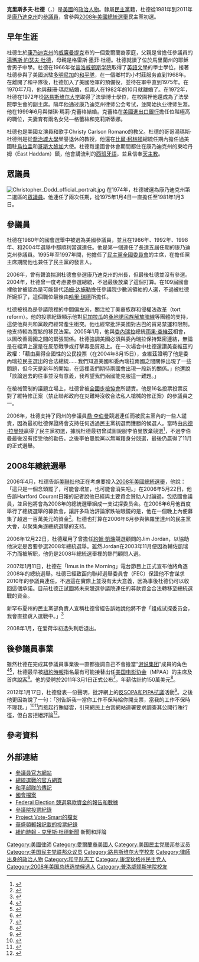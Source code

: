{{Infobox Senator
| name=克里斯多夫·杜德
| native_name=Christopher Dodd
| nationality={{US}}
| image name= Christopher Dodd official portrait 2.jpg
| office={{US}}[[美國參議院|聯邦參議院]]議員
| constituency={{link-en|康乃狄克州第二國會選區|Connecticut's 2nd congressional district}}
| party={{DP}}
| term_start=1981年1月3日
| term_end=2011年1月3日
| alongside=[[喬·李伯曼|喬·李伯曼]]
| preceded=[[亚伯拉罕·鲁比科夫|亚伯拉罕·鲁比科夫]]
| succeeded=[[理查德·布魯門薩爾|理查德·布魯門薩爾]]
| date of birth={{birth_date_and_age|1944|5|27}}
| place of birth=[[康乃迪克州|康乃迪克州]][[威利曼蒂克_(康乃狄克州)|威廉曼提克]]
| dead=
| date of death=
| place of death=
| spouse=蘇珊·瑪尼（1970－1982年，離婚）<br/>傑琪·瑪莉·克蕾格（1999年至今）
| religion=[[天主教|天主教]]
}}

'''克里斯多夫·杜德'''（{{lang-en|'''Christopher Dodd'''}}，{{bd|1944年|5月27日|CatIdx=Dudd, Christopher}}）是[[美國|美國]]的[[美國政治|政治人物]]。隸屬[[民主黨_(美國)|民主黨]]籍，杜德從1981年到2011年是[[康乃迪克州|康乃迪克州]]的[[美國參議院|參議員]]，曾參與[[2008年美國總統選舉|2008年美國總統選舉]]民主黨初選。

== 早年生涯 ==

杜德生於[[康乃迪克州|康乃迪克州]]的[[威利曼蒂克_(康乃狄克州)|威廉曼提克]]市的一個愛爾蘭裔家庭，父親是曾擔任參議員的[[湯瑪斯·約瑟夫·杜德|湯瑪斯·約瑟夫·杜德]]，母親是格雷斯·墨菲·杜德。杜德就讀了位於馬里蘭州的耶穌會男子中學{{le|喬治城預備學校|Georgetown Preparatory School}}。杜德在1966年從[[普洛威顿斯学院|普洛威顿斯学院]]取得了[[英語文學|英語文學]]的學士學位，接著杜德參與了美國派駐[[多明尼加|多明尼加]]的[[和平隊|和平隊]]，在一個鄉村的小村莊服务直到1968年。在離開了和平隊後，杜德加入了美國陸軍的預備役，並待在軍中直到1975年。在1970年7月，他與蘇珊·瑪尼結婚，但兩人在1982年的10月就離婚了。在1972年，杜德在1972年從[[路易斯维尔大学|路易斯维尔大学]]取得了法學博士學位，在校園裡他還成為了法學院學生會的副主席。隔年他通过康乃迪克州律师公会考试，並開始执业律师生涯。他在1999年6月與傑琪·瑪莉·克蕾格結婚。克蕾格在[[美國進出口銀行|美國進出口銀行]]擔任位階極高的職位，夫妻育有兩名女兒—格蕾絲和克莉斯蒂娜。

杜德也是美國女演員和歌手Christy Carlson Romano的教父。杜德的哥哥湯瑪斯·杜德則是從[[喬治城大學|喬治城大學]]榮譽退休的教授，他還在[[比爾·柯林頓|比爾·柯林頓]]總統任期內擔任過美國駐[[烏拉圭|烏拉圭]]和[[哥斯大黎加|哥斯大黎加]]大使。杜德每逢國會休會期間都住在康乃迪克州的東哈丹姆（East Haddam）鎮，他會講流利的[[西班牙語|西班牙語]]，並且信奉[[天主教|天主教]]。

== 眾議員 ==
[[File:Christopher_Dodd_official_portrait.jpg|thumbnail]]
在1974年，杜德被選為康乃迪克州第二選區的[[美國眾議院|眾議員]]。他連任了兩次任期，從1975年1月4日一直擔任至1981年1月3日。

== 參議員 ==
杜德在1980年的國會選舉中被選為美國參議員，並且在1986年、1992年、1998年、和2004年選舉中都順利當選連任。他是第一個連任了長達五屆任期的康乃迪克州參議員。1995年至1997年間，他擔任了[[民主黨全國委員會|民主黨全國委員會]]的主席，在擔任黨主席期間他也兼任了民主黨的發言人。

2006年，曾有聲浪揣測杜德會參選康乃迪克州的州長，但最後杜德並沒有參選。2004年，杜德曾一度考慮要參選總統，不過最後放棄了這個打算。在109屆國會裡他曾被認為是可能替代[[汤姆·达施勒|汤姆·达施勒]]擔任參議院少數派領袖的人選，不過被杜德所婉拒了，這個職位最後由[[哈里·瑞德|哈里·瑞德]]所擔任。

杜德被視為是參議院裡的中間偏左派，關注拉丁美裔族群和侵權法改革（tort reform）。他的投票紀錄顯示他對[[尼加拉瓜|尼加拉瓜]]的[[桑地諾民族解放陣線|桑地諾民族解放陣線]]等團體的支持，這使他與共和黨政府經常產生衝突。他也經常批評美國對古巴的貿易禁運和限制。他支持較為寬鬆的移民法案。2005年1月，他與[[委內瑞拉|委內瑞拉]]總統[[雨果·查維茲|雨果·查維茲]]相會，以圖改善兩國之間的緊張關係。杜德強調美國必須與委內瑞拉保持緊密連結，無論是在經濟上還是在反恐戰爭或打擊毒品貿易上。在一次場合中杜德還讚美查維茲的政權：「藉由贏得全國性的公民投票（在2004年8月15日），查維茲證明了他是委內瑞拉民主選出的合法總統……我們知道美國和委內瑞拉兩國之間關係出現了一些問題，但今天是新年的開始，在這裡我們期待兩國會出現一段新的關係。」他還說「談論過去的往事並沒有意義，我希望我們兩國能克服這一難題。」

在槍械管制的議題立場上，杜德曾被[[全國步槍協會|全國步槍協會]]所譴責。他是16名投票投票反對了維特修正案（禁止聯邦政府在災難時沒收合法私人槍械的修正案）的參議員之一。

2006年，杜德支持了同州的參議員[[喬·李伯曼|喬·李伯曼]]競選連任而被民主黨內的一些人譴責，因為最初杜德保證將會支持任何透過民主黨初選而獲勝的候選人。當時由[[内德·拉曼特|内德·拉曼特]]贏得了民主黨初選，據說杜德最初曾試圖說服李伯曼放棄競選<ref>{{cite web |url=http://hotlineblog.nationaljournal.com/archives/2006/08/lieberman_looki.html |title=存档副本 |accessdate=2007-02-23 |deadurl=yes |archiveurl=https://web.archive.org/web/20070110130222/http://hotlineblog.nationaljournal.com/archives/2006/08/lieberman_looki.html |archivedate=2007-01-10 }}</ref>，不過李伯曼最後沒有接受他的勸告。之後李伯曼脫黨以無黨籍身分競選，最後仍贏得了11月的正式選舉。

== 2008年總統選舉 ==

2006年4月，杜德告訴[[美聯社|美聯社]]他正在考慮要投入[[2008年美國總統選舉|2008年美國總統選舉]]，他說：「這只是一個念頭罷了，可能會增加，也可能會消失吧。」在2006年5月22日，他告訴Hartford Courant日報的記者說他已經與主要資金贊助人討論過，包括國會議員{{tsl|en|Rosa DeLauro||Rosa DeLauro}}，並且他將會為2008年的總統選舉組成一支试探委员会。在2006年6月他首度舉行了總統選舉的募款會，讓許多政治評論家跌破眼鏡的是，他在一個晚上內便募集了超過一百萬美元的資金<ref>{{cite web |url=http://www.allheadlinenews.com/articles/7004035010 |title=存档副本 |accessdate=2007-02-21 |deadurl=yes |archiveurl=https://web.archive.org/web/20070926223856/http://www.allheadlinenews.com/articles/7004035010 |archivedate=2007-09-26 }}</ref>。杜德也打算在2006年6月參與佛羅里達州的民主黨大會，以聚集角逐總統選舉的支持。

2006年12月22日，杜德雇用了曾擔任[[约翰·福布斯·克里|約翰·凱瑞]]競選顧問的Jim Jordan，以協助他決定是否要參選2008年總統選舉。雖然Jordan在2003年11月便因為輔佐凱瑞不力而被解职，他仍是2008年總統選舉裡的熱門顧問人選。

2007年1月11日，杜德在「Imus in the Morning」電台節目上正式宣布他將角逐2008年的總統選舉。杜德已經致函向聯邦選舉委員會（FEC）保證他不會谋求2010年的參議員連任。不過這在實際上並沒有太大意義，因為事後杜德仍可以收回這個承諾。目前杜德正試圖將未來競選參議院連任的募款資金合法轉移至總統選戰的資金。

新罕布夏州的民主黨部負責人宣稱杜德曾經告訴她說他將不會「组成试探委员会，我會直接跳入選戰中。」<ref>{{Cite web |url=http://hosted.ap.org/dynamic/stories/D/DODD_2008?SITE=MTBIL&SECTION=NATIONAL&TEMPLATE=DEFAULT |title=存档副本 |accessdate=2007-02-23 |archive-date=2018-12-15 |archive-url=https://web.archive.org/web/20181215171601/http://hosted.ap.org/dynamic/stories/D/DODD_2008?SITE=MTBIL&SECTION=NATIONAL&TEMPLATE=DEFAULT |dead-url=yes }}</ref>

2008年1月，在爱荷华初选失利后退出。

== 後參議員事業 ==
雖然杜德在完成其參議員事業後一直都強調自己不會擔當“[[游说集团|游说集团]]”成員的角色<ref>{{cite news |author=[[葛倫·葛林華德|Greenwald, Glenn]] |date=2011-03-02 |url=http://www.salon.com/news/opinion/glenn_greenwald/2011/03/02/dodd/index.html |title=Chris Dodd shows how Washington works |language=en |publisher=''[[Salon.com|Salon.com]]'' |deadurl=yes |archiveurl=https://web.archive.org/web/20110831221709/http://www.salon.com/news/opinion/glenn_greenwald/2011/03/02/dodd/index.html |archivedate=2011-08-31 |accessdate=2012-01-24 }}</ref><ref>{{cite news |last=Nagesh |first=Gautham |date=2011-03-01 |url=http://thehill.com/blogs/hillicon-valley/personnel-notes/146769-mpaa-names-former-sen-chris-dodd-chairman-a-ceo |title=Dodd to be Hollywood's top man in Washington |publisher=''[[国会山报|The Hill]]'' |language=en |accessdate=2012-01-24 |archive-date=2013-12-14 |archive-url=https://web.archive.org/web/20131214081048/http://thehill.com/blogs/hillicon-valley/personnel-notes/146769-mpaa-names-former-sen-chris-dodd-chairman-a-ceo |dead-url=no }}</ref>，杜德最早被[[紐約時報|紐約時報]]指名最有可能接替{{tsl|en|Dan Glickman|Dan Glickman}}出任[[美国电影协会|美国电影协会]]（MPAA）的主席及首席[[游说集团|說客]]<ref>{{cite web | url= http://mediadecoder.blogs.nytimes.com/2011/02/20/m-p-a-a-and-christopher-dodd-said-to-be-near-deal/ | work= Media Decoder (blog) | title= M.P.A.A. and Christopher Dodd Said to Be Near Deal | first= Brooks | last= Barnes | date= 2011-02-20 | publisher= [[紐約時報|The New York Times]] | accessdate= 2011-02-20 | archive-date= 2020-10-30 | archive-url= https://web.archive.org/web/20201030065054/https://mediadecoder.blogs.nytimes.com/2011/02/20/m-p-a-a-and-christopher-dodd-said-to-be-near-deal/ | dead-url= no }}</ref>。他的受聘於2011年3月1日正式公布<ref>{{cite news |last=Carney |first=Timothy |date=2011-03-01 |url=http://washingtonexaminer.com/blogs/beltway-confidential/2011/03/great-2010-cashout-dodd-writes-regulations-hollywood-likes-gets-h |title=The Great 2010 Cashout: Dodd writes regulations Hollywood likes, gets hired as Hollywood lobbyist |publisher=''{{tsl|en|Washington Examiner|Washington Examiner}}'' |language=en |accessdate=2012-01-24 |archive-date=2012-06-14 |archive-url=https://archive.today/20120614054857/http://washingtonexaminer.com/blogs/beltway-confidential/2011/03/great-2010-cashout-dodd-writes-regulations-hollywood-likes-gets-h }}</ref>，年薪估計約150萬美元<ref>{{cite web|last=Barnes|first=Brooks|date=2011-03-01|title=Motion Picture Industry Group Names Ex-Senator Dodd as Its New Chief|url=http://www.nytimes.com/2011/03/02/business/02dodd.html|publisher=[[紐約時報|The New York Times]]|accessdate=2012-01-19|archive-date=2020-11-11|archive-url=https://web.archive.org/web/20201111192334/http://www.nytimes.com/2011/03/02/business/02dodd.html|dead-url=no}}</ref>。

{{side_box|text="Don't ask me to write a check for you when you think your job is at risk and then don't pay any attention to me when my job is at stake" - Dodd on the failure of SOPA, Fox News, Jan 19 2012<ref>[http://www.foxnews.com/politics/2012/01/19/exclusive-hollywood-lobbyist-threatens-to-cut-off-obama-2012-money-over-anti/ EXCLUSIVE: Chris Dodd warns of Hollywood backlash against Obama over anti-piracy bill] {{Wayback|url=http://www.foxnews.com/politics/2012/01/19/exclusive-hollywood-lobbyist-threatens-to-cut-off-obama-2012-money-over-anti/ |date=20151119071639 }} By Ed Henry, January 19, 2012, FoxNews.com</ref>}}

2012年1月17日，杜德發表一份聲明，批評網上的[[反SOPA和PIPA抗議|反SOPA和PIPA抗議]]活動<ref name=doddjan172012>{{cite web | title = Senator Dodd Responds to Blackout Protests | url = http://www.mpaa.org/resources/c4c3712a-7b9f-4be8-bd70-25527d5dfad8.pdf | first = Christopher | last = Dodd | date = 2012-01-17 | publisher = M.P.A.A. | accessdate = 2012-01-24 | archive-date = 2019-05-19 | archive-url = https://web.archive.org/web/20190519131509/https://www.mpaa.org/resources/c4c3712a-7b9f-4be8-bd70-25527d5dfad8.pdf | dead-url = no }}</ref>。之後他更因為說了一句：「別告訴我—當你工作不保時給你開支票，當我的工作不保時不理我。」<ref name=ckhung0>{{cite web |url=http://ckhung0.blogspot.com/2012/02/sopa-acta-tpp.html |date=2012-02-06 |accessdate=2012-02-07 |title=（不看條文的）臺灣高層 愛戀 （侵權更甚於 SOPA 與 ACTA 的） TPP? |language=zh-hant |publisher=[http://ckhung0.blogspot.com/ 資訊人權貴ㄓ疑] |archive-date=2020-09-30 |archive-url=https://web.archive.org/web/20200930045936/https://ckhung0.blogspot.com/2012/02/sopa-acta-tpp.html |dead-url=no }}</ref><ref name=techdirt>{{Cite web |url=http://www.techdirt.com/articles/20120120/14472117492/mpaa-directly-publicly-threatens-politicians-who-arent-corrupt-enough-to-stay-bought.shtml |title=存档副本 |accessdate=2012-02-07 |archive-date=2020-12-13 |archive-url=https://web.archive.org/web/20201213013403/https://www.techdirt.com/articles/20120120/14472117492/mpaa-directly-publicly-threatens-politicians-who-arent-corrupt-enough-to-stay-bought.shtml |dead-url=no }}</ref>而惹起行賄疑雲，引來網民上白宮網站連署要求調查其公開行賄行徑，但白宮拒絕評論<ref name=slashdot>{{Cite web |url=http://politics.slashdot.org/story/12/02/01/0218206/white-house-refuses-to-comment-on-petition-to-investigate-chris-dodd |title=存档副本 |accessdate=2012-02-07 |archive-date=2020-11-12 |archive-url=https://web.archive.org/web/20201112031658/https://politics.slashdot.org/story/12/02/01/0218206/white-house-refuses-to-comment-on-petition-to-investigate-chris-dodd |dead-url=no }}</ref>。

== 參考資料 ==
{{reflist}}

== 外部連結 ==
{{Wikisource author}}
* [https://web.archive.org/web/20070224021048/http://dodd.senate.gov/ 參議員官方網站]
* [http://www.chrisdodd.com/ 總統選戰的官方網頁] {{Wayback|url=http://www.chrisdodd.com/ |date=20201204101604 }}
* [http://peacecorpsonline.org/messages/messages/467/2020872.html 和平部隊的傳記] {{Wayback|url=http://peacecorpsonline.org/messages/messages/467/2020872.html |date=20160303180659 }}
* [https://web.archive.org/web/20070205053854/http://www.sourcewatch.org/index.php?title=Christopher_John_Dodd 國會檔案]
* [http://herndon1.sdrdc.com/cgi-bin/can_detail/S0CT00037 Federal Election 競選募款資金的報告和數據] {{Wayback|url=http://herndon1.sdrdc.com/cgi-bin/can_detail/S0CT00037 |date=20190610150418 }}
* [http://www.ontheissues.org/Chris_Dodd.htm 參議院投票紀錄] {{Wayback|url=http://www.ontheissues.org/Chris_Dodd.htm |date=20200203153720 }}
* [https://web.archive.org/web/20070313081741/http://www.vote-smart.org/bio.php?can_id=S0131103 Project Vote-Smart的檔案]
* [https://web.archive.org/web/20070204072758/http://projects.washingtonpost.com/congress/members/d000388/	華盛頓郵報記載的投票紀錄]
* [http://topics.nytimes.com/top/reference/timestopics/people/d/christopher_j_dodd/index.html 紐約時報 - 克里斯·杜德新聞] {{Wayback|url=http://topics.nytimes.com/top/reference/timestopics/people/d/christopher_j_dodd/index.html |date=20180128085032 }} 新聞和評論

{{start box}}
{{s-before|Debra DeLee}}
{{s-title|美國[[民主黨_(美國)|民主黨]]全國委員會主席|1995年－1997年}}
{{s-after|Roy Romer}}
{{s-before|Robert H. Steele}}
{{s-title|[[美國眾議院|美國康乃迪克州眾議員（第2選區）]]|1975年－1981年}}
{{s-after|Sam Gejdenson}}
{{U.S. Senator box
| state=康乃迪克州
| class=3
| before=Abraham A. Ribicoff
| after=[[理查德·布吕芒塔尔|理查德·布吕芒塔尔]]
| years=1981年－2011年
| alongside=[[喬·李伯曼|喬·李伯曼]]}}
{{end box}}
{{Democratic Party}}
{{Authority control}}

{{DEFAULTSORT:Dudd, Christopher}}
[[Category:美國律師|Category:美國律師]]
[[Category:愛爾蘭裔美國人|Category:愛爾蘭裔美國人]]
[[Category:美国民主党联邦参议员|Category:美国民主党联邦参议员]]
[[Category:美国民主党联邦众议员|Category:美国民主党联邦众议员]]
[[Category:路易斯维尔大学校友|Category:路易斯维尔大学校友]]
[[Category:律師出身的政治人物|Category:律師出身的政治人物]]
[[Category:和平队志工|Category:和平队志工]]
[[Category:康涅狄格州民主党人|Category:康涅狄格州民主党人]]
[[Category:2008年美国总统选举候选人|Category:2008年美国总统选举候选人]]
[[Category:普洛威顿斯学院校友|Category:普洛威顿斯学院校友]]
